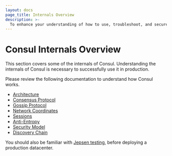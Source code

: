 ```yaml
---
layout: docs
page_title: Internals Overview
description: >-
  To enhance your understanding of how to use, troubleshoot, and secure Consul, learn more about Consul's internal properties and how it works under the hood.
---
```


# Consul Internals Overview

This section covers some of the internals of Consul. Understanding the internals of Consul is necessary to successfully
use it in production.

Please review the following documentation to understand how Consul works.

- [Architecture](/docs/architecture)
- [Consensus Protocol](/docs/architecture/consensus)
- [Gossip Protocol](/docs/architecture/gossip)
- [Network Coordinates](/docs/architecture/coordinates)
- [Sessions](/docs/security/acl/auth-methods/oidc)
- [Anti-Entropy](/docs/architecture/anti-entropy)
- [Security Model](/docs/security)
- [Discovery Chain](/docs/connect/l7-traffic/discovery-chain)

You should also be familiar with [Jepsen testing](/docs/architecture/jepsen), before deploying
a production datacenter.
